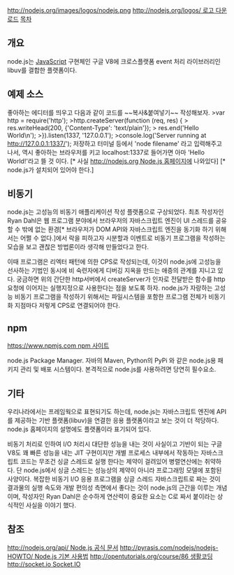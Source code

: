http://nodejs.org/images/logos/nodejs.png [[http://nodejs.org/logos/ 로고 다운로드]]
[[목차]]
== 개요 ==
node.js는 [[JavaScript]] 구현체인 구글 V8에 크로스플랫폼 event 처리 라이브러리인 libuv를 결합한 플랫폼이다.

== 예제 소스 ==
좋아하는 에디터를 띄우고 다음과 같이 코드를 ~~복사&붙여넣기~~ 작성해보자.
>var http = require('http');
>http.createServer(function (req, res) {
>  res.writeHead(200, {'Content-Type': 'text/plain'});
>  res.end('Hello World\n');
>}).listen(1337, '127.0.0.1');
>console.log('Server running at http://127.0.0.1:1337/');
저장하고 터미널 등에서 'node filename' 라고 입력해주고 나서, 역시 좋아하는 브라우저를 키고 localhost:1337로 들어가면 아마 'Hello World!'라고 뜰 것 이다. [* 사실 [[http://nodejs.org Node.js 홈페이지]]에 나와있다] [* node.js가 설치되어 있어야 한다.]

== 비동기 ==
node.js는 고성능의 비동기 애플리케이션 작성 플랫폼으로 구상되었다. 최초 작성자인 Ryan Dahl은 웹 프로그램 분야에서 브라우저의 자바스크립트 엔진이 UI 스레드를 공유할 수 밖에 없는 환경[* 브라우저가 DOM API와 자바스크립트 엔진을 동기화 하기 위해서는 어쩔 수 없다.]에서 락을 피하고자 시분할과 이벤트로 비동기 프로그램을 작성하는 모습을 보고 괜찮은 방법론이라 생각해 만들었다고 한다.

이때 프로그램은 리엑터 패턴에 의한 CPS로 작성되는데, 이것이 node.js에 고성능을 선사하는 기법인 동시에 비 숙련자에게 디버깅 지옥을 만드는 애증의 관계를 지니고 있다. 궁금하면 위의 간단한 http서버에서 createServer가 인자로 전달받은 함수를 http 요청에 이어지는 실행지정으로 사용한다는 점을 보도록 하자. node.js가 자랑하는 고성능 비동기 프로그램을 작성하기 위해서는 파일시스템을 포함한 프로그램 전체가 비동기화 지점마다 저렇게 CPS로 연결되어야 한다.

== npm ==
[[https://www.npmjs.com npm 사이트]]

node.js Package Manager. 자바의 Maven, Python의 PyPi 와 같은 node.js용 패키지 관리 및 배포 시스템이다. 본격적으로 node.js를 사용하려면 당연히 필수요소.

== 기타 ==
우리나라에서는 프레임웍으로 표현되기도 하는데, node.js는 자바스크립트 엔진에 API를 제공하는 기반 플랫폼(libuv)을 연결한 응용 플랫폼이라고 보는 것이 더 적당하다. node.js 홈페이지의 설명에도 플랫폼이라 표기되어 있다.

비동기 처리로 인하여 I/O 처리시 대단한 성능을 내는 것이 사실이고 기반이 되는 구글 V8도 꽤 빠른 성능을 내는 JIT 구현이지만 개별 프로세스 내부에서 작동하는 자바스크립트 코드는 무조건 싱글 스레드로 실행 한다는 제약이 걸려있어 병렬연산에는 취약하다. 단 node.js에서 싱글 스레드는 성능상의 제약이 아니라 프로그래밍 모델에 포함된 사양이다. 복잡한 비동기 I/O 응용 프로그램을 싱글 스레드 자바스크립트로 짜는 것이 결과물의 실행 속도와 개발 편의성 측면에서 좋다는 것이 node.js의 근간을 이루는 개념이며, 작성자인 Ryan Dahl은 순수하게 연산력이 중요한 요소는 C로 짜서 붙이라는 상식적인 사실을 이야기 했다.

== 참조 ==
[[http://nodejs.org/api/ Node.js 공식 문서]]
[[http://pyrasis.com/nodejs/nodejs-HOWTO/ Node.js 기본 사용법]]
[[http://opentutorials.org/course/86 생활코딩]]
[[http://socket.io Socket.IO]]

